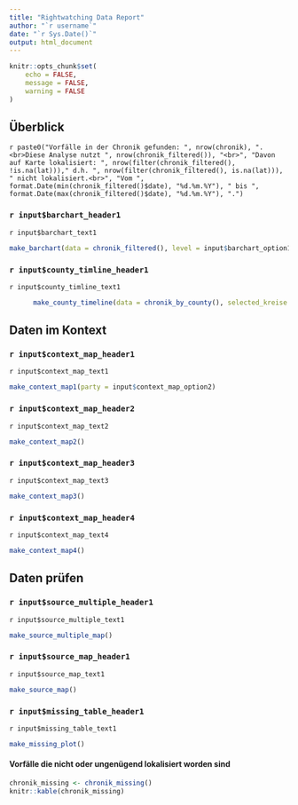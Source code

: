 ```yaml
---
title: "Rightwatching Data Report"
author: "`r username`"
date: "`r Sys.Date()`"
output: html_document
---
```


```r
knitr::opts_chunk$set(
	echo = FALSE,
	message = FALSE,
	warning = FALSE
)
```



## Überblick

`r paste0("Vorfälle in der Chronik gefunden: ", nrow(chronik), ". <br>Diese Analyse nutzt ", nrow(chronik_filtered()), "<br>", "Davon auf Karte lokalisiert: ", nrow(filter(chronik_filtered(), !is.na(lat)))," d.h. ", nrow(filter(chronik_filtered(), is.na(lat))), " nicht lokalisiert.<br>", "Vom ", format.Date(min(chronik_filtered()$date), "%d.%m.%Y"), " bis ", format.Date(max(chronik_filtered()$date), "%d.%m.%Y"), ".")`


### `r input$barchart_header1`

`r input$barchart_text1`

```r
make_barchart(data = chronik_filtered(), level = input$barchart_option1)
```


### `r input$county_timline_header1`

`r input$county_timline_text1`

```r
      make_county_timeline(data = chronik_by_county(), selected_kreise = input$county_timeline_option1) 
```

## Daten im Kontext


### `r input$context_map_header1`
`r input$context_map_text1`
```r
make_context_map1(party = input$context_map_option2)
```


### `r input$context_map_header2`
`r input$context_map_text2`
```r
make_context_map2()
```


### `r input$context_map_header3`
`r input$context_map_text3`
```r
make_context_map3()
```


### `r input$context_map_header4`
`r input$context_map_text4`
```r
make_context_map4()
```


## Daten prüfen


### `r input$source_multiple_header1`
`r input$source_multiple_text1`
```r
make_source_multiple_map()
```


### `r input$source_map_header1`
`r input$source_map_text1`
```r
make_source_map()
```

### `r input$missing_table_header1`

`r input$missing_table_text1`
```r
make_missing_plot()
```

#### Vorfälle die nicht oder ungenügend lokalisiert worden sind
```r
chronik_missing <- chronik_missing()
knitr::kable(chronik_missing)
```
